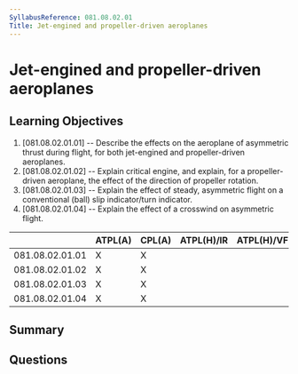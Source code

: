 ```yaml
---
SyllabusReference: 081.08.02.01
Title: Jet-engined and propeller-driven aeroplanes
---
```


# Jet-engined and propeller-driven aeroplanes

## Learning Objectives

1. [081.08.02.01.01] -- Describe the effects on the aeroplane of asymmetric
   thrust during flight, for both jet-engined and propeller-driven aeroplanes.
2. [081.08.02.01.02] -- Explain critical engine, and explain, for a
   propeller-driven aeroplane, the effect of the direction of propeller
   rotation.
3. [081.08.02.01.03] -- Explain the effect of steady, asymmetric flight on a
   conventional (ball) slip indicator/turn indicator.
4. [081.08.02.01.04] -- Explain the effect of a crosswind on asymmetric flight.

|                 | ATPL(A) | CPL(A) | ATPL(H)/IR | ATPL(H)/VFR | CPL(H) | IR  | CBIR(A) |
| --------------- | ------- | ------ | ---------- | ----------- | ------ | --- | ------- |
| 081.08.02.01.01 | X       | X      |            |             |        |     |         |
| 081.08.02.01.02 | X       | X      |            |             |        |     |         |
| 081.08.02.01.03 | X       | X      |            |             |        |     |         |
| 081.08.02.01.04 | X       | X      |            |             |        |     |         |

## Summary

## Questions
